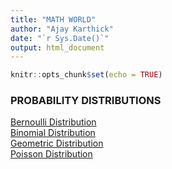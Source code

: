 ```yaml
---
title: "MATH WORLD"
author: "Ajay Karthick"
date: "`r Sys.Date()`"
output: html_document
---
```


```r
knitr::opts_chunk$set(echo = TRUE)
```

### PROBABILITY DISTRIBUTIONS

[Bernoulli Distribution](probability/bernoulli-distribution.html)\
[Binomial Distribution](probability/binom_distribution.html)\
[Geometric Distribution](probability/geometric-distribution.html)\
[Poisson Distribution](probability/poisson-distribution.html)\